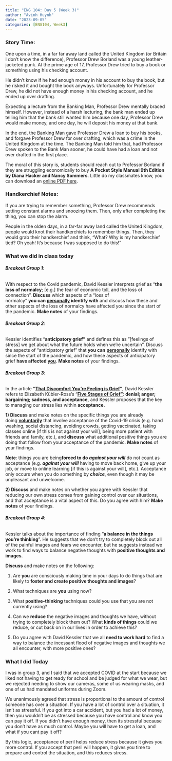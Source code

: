 ---
title: "ENG 104: Day 5 (Week 3)"
author: "Avinh Huynh"
date: "2023-09-05"
categories: [ENG104, Week3]
---

### Story Time:

One upon a time, in a far far away land called the United Kingdom (or Britain I don't know the difference), Professor Drew Borland was a young leather-jacketed punk. At the prime age of 17, Professor Drew tried to buy a book or something using his checking account.

He didn't know if he had enough money in his account to buy the book, but he risked it and bought the book anyways. Unfortunately for Professor Drew, he did not have enough money in his checking account, and he ended up over drafting.

Expecting a lecture from the Banking Man, Professor Drew mentally braced himself. However, instead of a harsh lecturing, the bank man ended up telling him that the bank still wanted him because one day, Professor Drew would make money, and one day, he will deposit his money at that bank.

In the end, the Banking Man gave Professor Drew a loan to buy his books, and forgave Professor Drew for over drafting, which was a crime in the United Kingdom at the time. The Banking Man told him that, had Professor Drew spoken to the Bank Man sooner, he could have had a loan and not over drafted in the first place.

The moral of this story is, students should reach out to Professor Borland if they are struggling economically to buy **A Pocket Style Manual 9th Edition by Diana Hacker and Nancy Sommers**. Little do my classmates know, you can download an [online PDF here](https://knowdemia.com/download/a-pocket-style-manual-9th-edition-pdf-free/).

### Handkerchief Notes:

If you are trying to remember something, Professor Drew recommends setting constant alarms and snoozing them. Then, only after completing the thing, you can stop the alarm.

People in the olden days, in a far-far away land called the United Kingdom, people would knot their handkerchiefs to remember things. Then, they would grab their handkerchief and think, "What? Why is my handkerchief tied? Oh yeah! It's because I was supposed to do this!"

### What we did in class today

###### **Breakout Group 1**: 

With respect to the Covid pandemic, David Kessler interprets grief as "**the loss of normalcy**; \[e.g.\] the fear of economic toll, and the loss of connection". **Discuss** which aspects of a "loss of normalcy" **you can [personally]{.underline} identify with** and discuss how these and other aspects of the loss of normalcy have affected you since the start of the pandemic. **Make notes** of your findings.

###### **Breakout Group 2**: 

Kessler identifies "**anticipatory grief"** and defines this as "\[feelings of stress\] we get about what the future holds when we're uncertain". Discuss the aspects of "anticipatory grief" that **you** **can** [**personally**]{.underline} identify with since the start of the pandemic, and how these aspects of anticipatory grief **have affected [you]{.underline}**. **Make notes** of your findings.

###### **Breakout Group 3**: 

In the article **"[That Discomfort You're Feeling is Grief]{.underline}"**, David Kessler refers to Elizabeth Kübler-Ross's "[**Five Stages of Grief"**]{.underline}: **denial; anger; bargaining; sadness, and acceptance,** and Kessler proposes that the key to managing our stress lies within **acceptance.**

**1) Discuss** and make notes on the specific things you are already doing [**voluntarily**]{.underline} that involve acceptance of the Covid-19 crisis (e.g. hand washing, social distancing, avoiding crowds, getting vaccinated, taking classes online \[if this is not against your will\], being more patient with friends and family, etc.), and **discuss** what additional positive things you are doing that follow from your acceptance of the pandemic. **Make notes** of your findings.

**Note**: things you are being**forced to do *against your will*** do not count as acceptance (e.g. ***against your will*** having to move back home, give up your job, or move to online learning \[if this is against your will\], etc.). Acceptance only occurs when you do something by ***choice***, even though it may be unpleasant and unwelcome.

**2) Discuss** and make notes on whether you agree with Kessler that reducing our own stress comes from gaining control over our situations, and that acceptance is a vital aspect of this. Do you agree with him? **Make notes** of your findings.

###### **Breakout Group 4**: 

Kessler talks about the importance of finding "**a balance in the things you're thinking**". He suggests that we don't try to completely block out all of the painful images and fears we encounter, but he suggests instead we work to find ways to balance negative thoughts with **positive thoughts and images**.

**Discuss** and make notes on the following:

1.  Are **you** are consciously making time in your days to do things that are likely to **foster and create positive thoughts and images**?

2.  What techniques are **you** using now?

3.  What **positive-thinking** techniques could you use that you are not currently using?

4.  Can we **reduce** the negative images and thoughts we have, without trying to completely block them out? What **kinds of things** could we reduce, or cut back on in our lives in order to achieve this?

5.  Do you agree with David Kessler that we all **need to work hard** to find a way to balance the incessant flood of negative images and thoughts we all encounter, with more positive ones? 

### What I did Today

I was in group 3, and I said that we accepted COVID at the start because we liked not having to get ready for school and be judged for what we wear, but we rejected needing to show our cameras, some of us wearing masks, and one of us had mandated uniforms during Zoom.

We unanimously agreed that stress is proportional to the amount of control someone has over a situation. If you have a lot of control over a situation, it isn't as stressful. If you got into a car accident, but you had a lot of money, then you wouldn't be as stressed because you have control and know you can pay it off. If you didn't have enough money, then its stressful because you don't have as much control. Maybe you will have to get a loan, and what if you cant pay it off?

By this logic, acceptance of peril helps reduce stress because it gives you more control. If you accept that peril will happen, it gives you time to prepare and control the situation, and this reduces stress.
